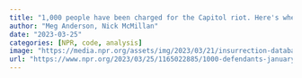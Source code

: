 ```yaml
---
title: "1,000 people have been charged for the Capitol riot. Here's where their cases stand"
author: "Meg Anderson, Nick McMillan"
date: "2023-03-25"
categories: [NPR, code, analysis]
image: "https://media.npr.org/assets/img/2023/03/21/insurrection-database3-1000_wide-4a29f4ee428496d45b41c4732f64d675661f5d90.jpg?s=600&c=85&f=webp"
url: "https://www.npr.org/2023/03/25/1165022885/1000-defendants-january-6-capitol-riot"
---
```


